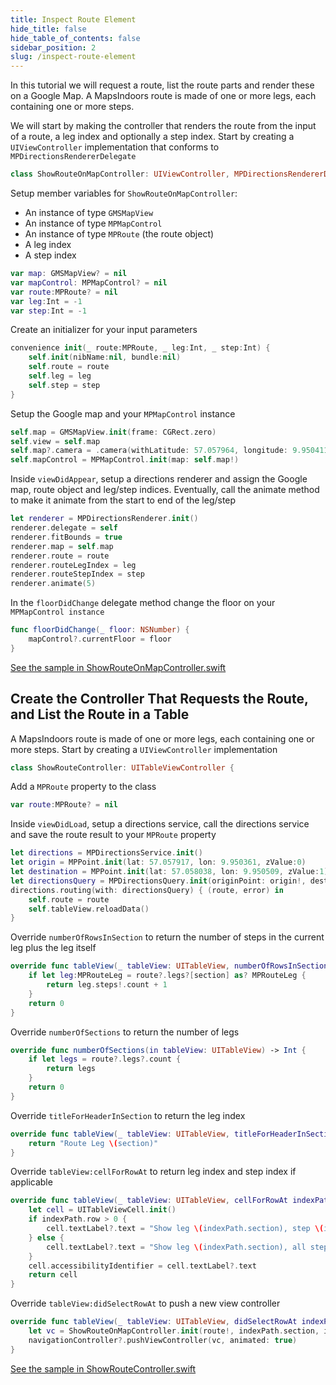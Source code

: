 ```yaml
---
title: Inspect Route Element
hide_title: false
hide_table_of_contents: false
sidebar_position: 2
slug: /inspect-route-element
---
```



<Tabs groupId="inspect-route-element">
<TabItem value="ios" label="iOS" default>

In this tutorial we will request a route, list the route parts and render these on a Google Map. A MapsIndoors route is made of one or more legs, each containing one or more steps.

We will start by making the controller that renders the route from the input of a route, a leg index and optionally a step index. Start by creating a `UIViewController` implementation that conforms to `MPDirectionsRendererDelegate`

```swift
class ShowRouteOnMapController: UIViewController, MPDirectionsRendererDelegate {
```
Setup member variables for `ShowRouteOnMapController`:
* An instance of type `GMSMapView`
* An instance of type `MPMapControl`
* An instance of type `MPRoute` (the route object)
* A leg index
* A step index
```swift
var map: GMSMapView? = nil
var mapControl: MPMapControl? = nil
var route:MPRoute? = nil
var leg:Int = -1
var step:Int = -1
```
Create an initializer for your input parameters
```swift
convenience init(_ route:MPRoute, _ leg:Int, _ step:Int) {
    self.init(nibName:nil, bundle:nil)
    self.route = route
    self.leg = leg
    self.step = step
}
```
Setup the Google map and your `MPMapControl` instance
```swift
self.map = GMSMapView.init(frame: CGRect.zero)
self.view = self.map
self.map?.camera = .camera(withLatitude: 57.057964, longitude: 9.9504112, zoom: 20)
self.mapControl = MPMapControl.init(map: self.map!)
```
Inside `viewDidAppear`, setup a directions renderer and assign the Google map, route object and leg/step indices. Eventually, call the animate method to make it animate from the start to end of the leg/step
```swift
let renderer = MPDirectionsRenderer.init()
renderer.delegate = self
renderer.fitBounds = true
renderer.map = self.map
renderer.route = route
renderer.routeLegIndex = leg
renderer.routeStepIndex = step
renderer.animate(5)
```
In the `floorDidChange` delegate method change the floor on your `MPMapControl instance`
```swift
func floorDidChange(_ floor: NSNumber) {
    mapControl?.currentFloor = floor
}
```
[See the sample in ShowRouteOnMapController.swift](https://github.com/MapsIndoors/MapsIndoorsIOS/blob/master/Example/DemoSamples/Show%20Route/ShowRouteOnMapController.swift)
## Create the Controller That Requests the Route, and List the Route in a Table
A MapsIndoors route is made of one or more legs, each containing one or more steps.
Start by creating a `UIViewController` implementation
```swift
class ShowRouteController: UITableViewController {
```
Add a `MPRoute` property to the class
```swift
var route:MPRoute? = nil
```
Inside `viewDidLoad`, setup a directions service, call the directions service and save the route result to your `MPRoute` property
```swift
let directions = MPDirectionsService.init()
let origin = MPPoint.init(lat: 57.057917, lon: 9.950361, zValue:0)
let destination = MPPoint.init(lat: 57.058038, lon: 9.950509, zValue:1)
let directionsQuery = MPDirectionsQuery.init(originPoint: origin!, destination: destination!)
directions.routing(with: directionsQuery) { (route, error) in
    self.route = route
    self.tableView.reloadData()
}
```
Override `numberOfRowsInSection` to return the number of steps in the current leg plus the leg itself
```swift
override func tableView(_ tableView: UITableView, numberOfRowsInSection section: Int) -> Int {
    if let leg:MPRouteLeg = route?.legs?[section] as? MPRouteLeg {
        return leg.steps!.count + 1
    }
    return 0
}
```
Override `numberOfSections` to return the number of legs
```swift
override func numberOfSections(in tableView: UITableView) -> Int {
    if let legs = route?.legs?.count {
        return legs
    }
    return 0
}
```
Override `titleForHeaderInSection` to return the leg index
```swift
override func tableView(_ tableView: UITableView, titleForHeaderInSection section: Int) -> String? {
    return "Route Leg \(section)"
}
```
Override `tableView:cellForRowAt` to return leg index and step index if applicable
```swift
override func tableView(_ tableView: UITableView, cellForRowAt indexPath: IndexPath) -> UITableViewCell {
    let cell = UITableViewCell.init()
    if indexPath.row > 0 {
        cell.textLabel?.text = "Show leg \(indexPath.section), step \(indexPath.row - 1)"
    } else {
        cell.textLabel?.text = "Show leg \(indexPath.section), all steps"
    }
    cell.accessibilityIdentifier = cell.textLabel?.text
    return cell
}
```
Override `tableView:didSelectRowAt` to push a new view controller
```swift
override func tableView(_ tableView: UITableView, didSelectRowAt indexPath: IndexPath) {
    let vc = ShowRouteOnMapController.init(route!, indexPath.section, indexPath.row - 1)
    navigationController?.pushViewController(vc, animated: true)
}
```
[See the sample in ShowRouteController.swift](https://github.com/MapsIndoors/MapsIndoorsIOS/blob/master/Example/DemoSamples/Show%20Route/ShowRouteController.swift)

</TabItem>
</Tabs>